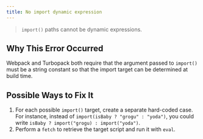 ```yaml
---
title: No import dynamic expression
---
```


> `import()` paths cannot be dynamic expressions.

## Why This Error Occurred

Webpack and Turbopack both require that the argument passed to `import()` must be a string constant
so that the import target can be determined at build time.

## Possible Ways to Fix It

1. For each possible `import()` target, create a separate hard-coded case. For instance, instead of
   `import(isBaby ? "grogu" : "yoda")`, you could write `isBaby ? import("grogu) : import("yoda")`.
2. Perform a `fetch` to retrieve the target script and run it with `eval`.
